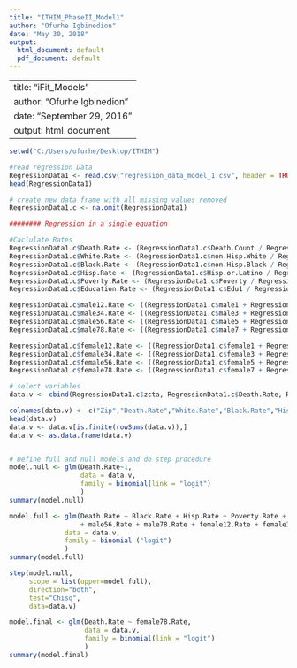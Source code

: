 ---
title: "ITHIM_PhaseII_Model1"
author: "Ofurhe Igbinedion"
date: "May 30, 2018"
output:
  html_document: default
  pdf_document: default
---

---
title: "iFit_Models"
author: "Ofurhe Igbinedion"
date: "September 29, 2016"
output: html_document
---

```{r}
setwd("C:/Users/ofurhe/Desktop/ITHIM")

#read regression Data
RegressionData1 <- read.csv("regression_data_model_1.csv", header = TRUE)
head(RegressionData1)

# create new data frame with all missing values removed
RegressionData1.c <- na.omit(RegressionData1)

######## Regression in a single equation

#Caclulate Rates
RegressionData1.c$Death.Rate <- (RegressionData1.c$Death.Count / RegressionData1.c$total.population)
RegressionData1.c$White.Rate <- (RegressionData1.c$non.Hisp.White / RegressionData1.c$total.population)
RegressionData1.c$Black.Rate <- (RegressionData1.c$non.Hisp.Black / RegressionData1.c$total.population)
RegressionData1.c$Hisp.Rate <- (RegressionData1.c$Hisp.or.Latino / RegressionData1.c$total.population)
RegressionData1.c$Poverty.Rate <- (RegressionData1.c$Poverty / RegressionData1.c$total.population)
RegressionData1.c$Education.Rate <- (RegressionData1.c$Edu1 / RegressionData1.c$total.population)

RegressionData1.c$male12.Rate <- ((RegressionData1.c$male1 + RegressionData1.c$male2)/ RegressionData1.c$total.population)
RegressionData1.c$male34.Rate <- ((RegressionData1.c$male3 + RegressionData1.c$male4)/ RegressionData1.c$total.population)
RegressionData1.c$male56.Rate <- ((RegressionData1.c$male5 + RegressionData1.c$male6)/ RegressionData1.c$total.population)
RegressionData1.c$male78.Rate <- ((RegressionData1.c$male7 + RegressionData1.c$male8)/ RegressionData1.c$total.population)

RegressionData1.c$female12.Rate <- ((RegressionData1.c$female1 + RegressionData1.c$female2)/ RegressionData1.c$total.population)
RegressionData1.c$female34.Rate <- ((RegressionData1.c$female3 + RegressionData1.c$female4)/ RegressionData1.c$total.population)
RegressionData1.c$female56.Rate <- ((RegressionData1.c$female5 + RegressionData1.c$female6)/ RegressionData1.c$total.population)
RegressionData1.c$female78.Rate <- ((RegressionData1.c$female7 + RegressionData1.c$female8)/ RegressionData1.c$total.population)

# select variables
data.v <- cbind(RegressionData1.c$zcta, RegressionData1.c$Death.Rate, RegressionData1.c$White.Rate, RegressionData1.c$Black.Rate, RegressionData1.c$Hisp.Rate, RegressionData1.c$Poverty.Rate, RegressionData1.c$Education.Rate, RegressionData1.c$male12.Rate, RegressionData1.c$male34.Rate, RegressionData1.c$male56.Rate, RegressionData1.c$male78.Rate, RegressionData1.c$female12.Rate, RegressionData1.c$female34.Rate, RegressionData1.c$female56.Rate, RegressionData1.c$female78.Rate )

colnames(data.v) <- c("Zip","Death.Rate","White.Rate","Black.Rate","Hisp.Rate","Poverty.Rate","Education.Rate", "male12.Rate", "male34.Rate", "male56.Rate","male78.Rate", "female12.Rate", "female34.Rate", "female56.Rate","female78.Rate")
head(data.v)
data.v <- data.v[is.finite(rowSums(data.v)),]
data.v <- as.data.frame(data.v)


# Define full and null models and do step procedure
model.null <- glm(Death.Rate~1,
                  data = data.v,
                  family = binomial(link = "logit")
                  )
summary(model.null)

model.full <- glm(Death.Rate ~ Black.Rate + Hisp.Rate + Poverty.Rate + Education.Rate + male12.Rate + male34.Rate 
                  + male56.Rate + male78.Rate + female12.Rate + female34.Rate + female56.Rate + female78.Rate, 
              data = data.v,
              family = binomial ("logit")
              )
summary(model.full)

step(model.null,
     scope = list(upper=model.full),
     direction="both",
     test="Chisq",
     data=data.v)

model.final <- glm(Death.Rate ~ female78.Rate,
                   data = data.v,
                   family = binomial(link = "logit")
                   )
summary(model.final)

```


